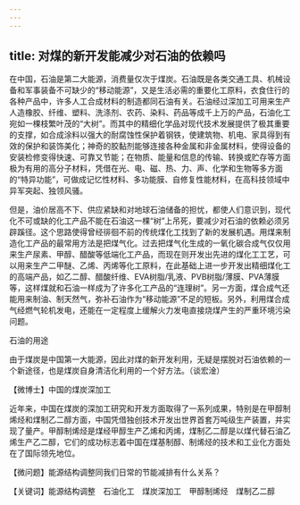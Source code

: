 ```yaml
---
---
---
```

title: 对煤的新开发能减少对石油的依赖吗
---




在中国，石油是第二大能源，消费量仅次于煤炭。石油既是各类交通工具、机械设备和军事装备不可缺少的“移动能源”，又是生活必需的重要化工原料，衣食住行的各种产品中，许多人工合成材料的制造都同石油有关。石油经过深加工可用来生产人造橡胶、纤维、塑料、洗涤剂、农药、染料、药品等成千上万的产品，石油化工宛如一棵枝繁叶茂的“大树”。而其中的精细化学品对现代技术发展提供了极其重要的支撑，如合成涂料以强大的耐腐蚀性保护着钢铁，使建筑物、机电、家具得到有效的保护和装饰美化；神奇的胶黏剂能够连接各种金属和非金属材料，使得设备的安装检修变得快速、可靠又节能；在物质、能量和信息的传输、转换或贮存等方面极为有用的高分子材料，凭借在光、电、磁、热、力、声、化学和生物等多方面的“特异功能”，可做成记忆性材料、多功能膜、自修复性能材料，在高科技领域中异军突起、独领风骚。

但是，油价居高不下、供应紧缺和对地球石油储备的担忧，都使人们意识到，现代化不可或缺的化工产品不能在石油这一棵“树”上吊死，要减少对石油的依赖必须另辟蹊径。这个思路使得曾经徘徊不前的传统煤化工找到了新的发展机遇。用煤来制造化工产品的最常用方法是把煤气化。过去把煤气化生成的一氧化碳合成气仅仅用来生产尿素、甲醇、醋酸等低端化工产品，而现在则开发出先进的煤化工工艺，可以用来生产二甲醚、乙烯、丙烯等化工原料，在此基础上进一步开发出精细煤化工的高端产品，如乙二醇、醋酸纤维、EVA树脂/乳液、PVB树脂/薄膜、PVA薄膜等，这样煤就和石油一样成为了许多化工产品的“连理树”。另一方面，煤合成气还能用来制油、制天然气，弥补石油作为“移动能源”不足的短板。另外，利用煤合成气经燃气轮机发电，还能在一定程度上缓解火力发电直接烧煤产生的严重环境污染问题。

石油的用途



由于煤炭是中国第一大能源，因此对煤的新开发利用，无疑是摆脱对石油依赖的一个新途径，也是煤炭自身清洁化利用的一个好方法。（谈宏淦）





【微博士】中国的煤炭深加工

近年来，中国在煤炭的深加工研究和开发方面取得了一系列成果，特别是在甲醇制烯烃和煤制乙二醇方面，中国凭借独创技术开发出世界首套万吨级生产装置，并实现了量产。甲醇制烯烃是煤经甲醇生产乙烯和丙烯，煤制乙二醇是以煤代替石油乙烯生产乙二醇，它们的成功标志着中国在煤基制醇、制烯烃的技术和工业化方面处在了国际领先地位。

【微问题】能源结构调整同我们日常的节能减排有什么关系？

【关键词】能源结构调整　石油化工　煤炭深加工　甲醇制烯烃　煤制乙二醇